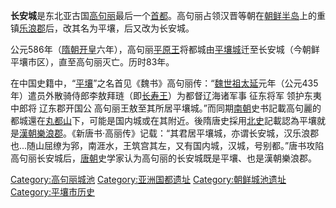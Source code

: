{{Unreferenced|time=2020-05-04T14:14:48+00:00}} 

'''长安城'''是东北亚古国[[高句丽|高句丽]]最后一个[[首都|首都]]。高句丽占领汉晋等朝在[[朝鲜半岛|朝鲜半岛]]上的重镇[[乐浪郡|乐浪郡]]后，改其名为平壤，后又改为长安城。

公元586年（[[隋朝|隋朝]][[开皇|开皇]]六年），高句丽[[平原王|平原王]]将都城由[[平壤城_(高句麗)|平壤城]]迁至长安城（今朝鲜平壤市区），直至高句丽灭亡。历时83年。

在中国史籍中，“[[平壤|平壤]]”之名首见《魏书》高句丽传：“[[魏世祖|魏世祖]][[太延|太延]]元年（公元435年）遣员外散骑侍郎李敖拜琏（即[[长寿王|长寿王]]）为都督辽海诸军事 征东将军 领护东夷中郎将 辽东郡开国公 高句丽王敖至其所居平壤城。”而同期[[南朝|南朝]]史书記載高句麗的都城還在[[丸都山|丸都山]]下，可能是国内城或在其附近。後隋唐史採用[[北史|北史]]記載認為平壤就是[[漢朝|漢朝]][[樂浪郡|樂浪郡]]。《新唐书·高丽传》记载：“其君居平壤城，亦谓长安城，汉乐浪郡也...随山屈缭为郛，南涯水，王筑宫其左，又有国内城，汉城，号别都。”唐书攻陷高句丽长安城后，[[唐朝|唐朝]]史学家认为高句丽的长安城既是平壤、也是漢朝樂浪郡。
 
[[Category:高句丽城池|Category:高句丽城池]]
[[Category:亚洲国都遗址|Category:亚洲国都遗址]]
[[Category:朝鲜城池遗址|Category:朝鲜城池遗址]]
[[Category:平壤市历史|Category:平壤市历史]]